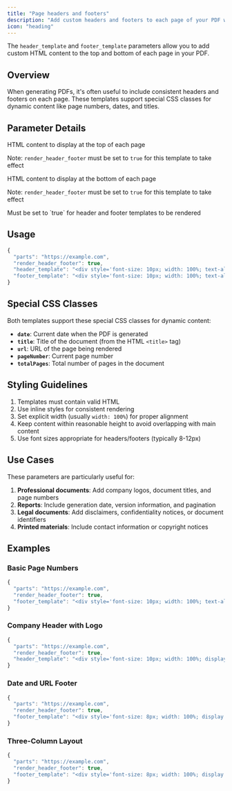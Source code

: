 ```yaml
---
title: "Page headers and footers"
description: "Add custom headers and footers to each page of your PDF with dynamic content like page numbers and dates"
icon: "heading"
---
```


The `header_template` and `footer_template` parameters allow you to add custom HTML content to the top and bottom of each page in your PDF.

## Overview

When generating PDFs, it's often useful to include consistent headers and footers on each page. These templates support special CSS classes for dynamic content like page numbers, dates, and titles.

## Parameter Details

<ResponseField name="header_template" type="string">
  HTML content to display at the top of each page
  
  Note: `render_header_footer` must be set to `true` for this template to take effect
</ResponseField>

<ResponseField name="footer_template" type="string">
  HTML content to display at the bottom of each page
  
  Note: `render_header_footer` must be set to `true` for this template to take effect
</ResponseField>

<ResponseField name="render_header_footer" type="boolean" default="false">
  Must be set to `true` for header and footer templates to be rendered
</ResponseField>

## Usage

```javascript
{
  "parts": "https://example.com",
  "render_header_footer": true,
  "header_template": "<div style='font-size: 10px; width: 100%; text-align: center;'>Document Title</div>",
  "footer_template": "<div style='font-size: 10px; width: 100%; text-align: center;'><span class='pageNumber'></span> of <span class='totalPages'></span></div>"
}
```

## Special CSS Classes

Both templates support these special CSS classes for dynamic content:

- **`date`**: Current date when the PDF is generated
- **`title`**: Title of the document (from the HTML `<title>` tag)
- **`url`**: URL of the page being rendered
- **`pageNumber`**: Current page number
- **`totalPages`**: Total number of pages in the document

## Styling Guidelines

1. Templates must contain valid HTML
2. Use inline styles for consistent rendering
3. Set explicit width (usually `width: 100%`) for proper alignment
4. Keep content within reasonable height to avoid overlapping with main content
5. Use font sizes appropriate for headers/footers (typically 8-12px)

## Use Cases

These parameters are particularly useful for:

1. **Professional documents**: Add company logos, document titles, and page numbers
2. **Reports**: Include generation date, version information, and pagination
3. **Legal documents**: Add disclaimers, confidentiality notices, or document identifiers
4. **Printed materials**: Include contact information or copyright notices

## Examples

### Basic Page Numbers

```javascript
{
  "parts": "https://example.com",
  "render_header_footer": true,
  "footer_template": "<div style='font-size: 10px; width: 100%; text-align: center;'>Page <span class='pageNumber'></span> of <span class='totalPages'></span></div>"
}
```

### Company Header with Logo

```javascript
{
  "parts": "https://example.com",
  "render_header_footer": true,
  "header_template": "<div style='font-size: 10px; width: 100%; display: flex; justify-content: space-between;'><img src='https://example.com/logo.png' height='20px'><div style='align-self: center;'><span class='title'></span></div></div>"
}
```

### Date and URL Footer

```javascript
{
  "parts": "https://example.com",
  "render_header_footer": true,
  "footer_template": "<div style='font-size: 8px; width: 100%; display: flex; justify-content: space-between;'><div>Generated on <span class='date'></span></div><div><span class='url'></span></div></div>"
}
```

### Three-Column Layout

```javascript
{
  "parts": "https://example.com",
  "render_header_footer": true,
  "footer_template": "<div style='font-size: 8px; width: 100%; display: grid; grid-template-columns: 1fr 1fr 1fr;'><div>CONFIDENTIAL</div><div style='text-align: center;'><span class='pageNumber'></span>/<span class='totalPages'></span></div><div style='text-align: right;'><span class='date'></span></div></div>"
}
``` 